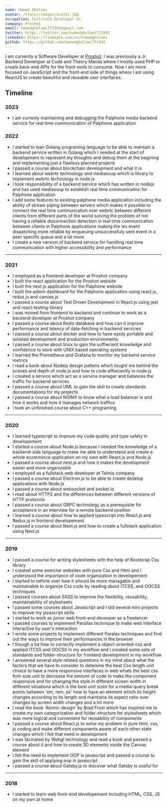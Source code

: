 ```yaml
---
name: Hamed Gholami
avatar: /static/images/avatar.jpg
occupation: Fullstack Developer at
company: Proshot
email: hamedgholami771992@gmail.com
twitter: https://twitter.com/hamedgholami771992
linkedin: https://linkedin.com/in/hamedgholami
github: https://github.com/hamedgholami771992
---
```


I am currently a Software Developer at [Proshot](https://proshot.com/).
I was previously a Jr. Backend Developer at Code and Theory Manila
where I mostly used PHP to create back-end APIs for the front-ends to consume.
Now I am more focused on JavaScript and the front-end side of things
where I am using ReactJS to create beautiful and reusable user interfaces.

## Timeline

### 2023

- I am currenly maintaining and debugging the Palphone media backend service for real time communication of Palphone application

### 2022

- I started to lean Golang programing language to be able to maintain a backend service written in Golang
  which I needed at the start of development to represent my thoughts and debug them at the begining and implementing just a flawless planned projects
- I passed a course about blockchain development and what it is
- I learned about webrtc technology and mediasoup which is library to implement webrtc technology in node.js
- I took responsibility of a backend service which has written in nodejs and has used mediasoup to establish real time communication for Palphone application
- I add some features to existing palphone media application
  including
  the ability of stream piping between servers which makes it possible to connect the real time communcation over webrtc between different clients from different parts of the world
  solving the problem of not having a reliable disconnection detection in real time communication between clients in Palphone applications
  making the ws event dispatching more reliable by enqueuing unsuccessfuly sent event in a peer specific queue
  and a lot more
- I create a new version of backend service for handling real time communication with higher accessibility and performance

---

### 2021

- I employed as a frontend developer at Proshot company
- I built the react application for the Proshot website
- I built the next.js application for the Palphone website
- I built the admin dashboard for the Palphone application using react.js, redux.js and canvas.js
- I passed a course about Test Driven Development in React.js using jest and react-testing-library
- I was moved from frontend to backend and continue to work as a backend developer at Proshot company
- I passed a course about Redis database and how can it improve performance and latency of data-fetching in backend services
- I passed a course about docker and how to have easily portable and isolated development and production environments
- I passed a course about linux to gain the suffiecient knowledge and confidence to work with UNIX based operating systems
- I learned the Prometheus and Grafana to monitor my backend service metrics
- I read a book about Nodejs design pattens which tought me behind the scenes and depth of node.js and how to code effieciently in node.js
- I created a service which act as a service manager and balances the traffic for backend services
- I passed a course about UML to gain the skill to create standards documentations for my projects
- I passed a course about NGINX to know what a load balancer is and how it works and how it manages network traffics
- I took an unfinished course about C++ programing

---

### 2020

- I learned typescript to improve my code quality and type safety in developement
- I started a course about Node.js because I needed the knowledge of a backend-side language to make me able to understand and create a whole ecommerce application on my own with React.js and Node.js
- I passed a course about nest.js and how it makes the development easier and more organizable
- I employed as a fullstack web developer at Telmis company
- I passed a course about Electron.js to be able to create desktop applications with Node.js
- I passed a course about websocket and socket.io
- I read about HTTP2 and the differences between different versions of HTTP protocols
- I passed a course about GRPC technology as a prerequisite for acceptance in an interview for a remote backend position
- I learned a course about how to applied typescript into React.js and Redux.js in frontend developement
- I passed a course about Next.js and how to create a fullstack application using Next.js

---

### 2019

- I passed a course for writing stylesheets with the help of Bootstrap Css library
- I created some exercise websites with pure Css and Html and I understood the importance of code organization in developement
- I started to rethink over how it should be more managable and maintainable to organize Css code by reading about ITCSS, and OOCSS techniques
- I passed courses about SASS to improve the flexibility, reusability, maintainability of stylesheets
- I passed some courses about Javascript and I did several mini projects to improve my javascript skills
- I started to work as junior web front-end deveoper as a freelancer
- I passed courses to implement Parallax technique to make web interface interactive by user's interaction
- I wrote some projects to implement different Paralax techniques and find out the ways to improve their performances in the browser
- I though a lot how to correctly implement a object-oriented-css and applied ITCSS and OOCSS in my workflow and I created some sets of standards and folder-structure for frontend development in my workflow
- I answered several style related questions in my mind about
  what the factors that we have to consider to detemine the best Css length unit choice to have a more responsive interfaces in web
  whats the best css font-size unit to decrease the amount of code to make the component responsive and for changing the style in different screen width in different situations
  which is the best unit sizes for a media-query break points between 'em, rem, px'
  how to have an element which its height changes according to its length and maintains its aspect ratio over changes by screen width changes
  and a lot more
- I read the book 'Atomic design' by Brad Frost which has inspired me to create my own categorization and folder-structure for stylesheets which was more logical and convenient for reusability of components
- I passed a course about React.js to solve my problem in pure html, css, js coding and make different components aware of each other state changes which I felt that need in development
- I was facinated by Webgl technology and read a book and passed a course about it and how to create 3D elements inside the Canvas element
- I felt the need to implement OOP in javascript and passed a course to gain the skill of applying oop in javascript
- I passed a course about Gatsby.js to discover what Gatsby is useful for

---

### 2018

- I started to learn web front-end developement including HTML, CSS, JS on my own at home
